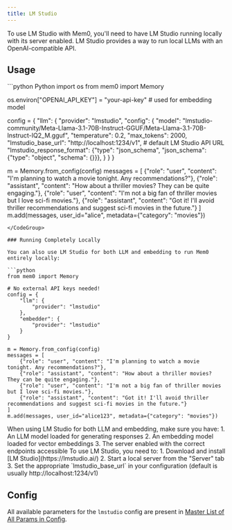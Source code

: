 ```yaml
---
title: LM Studio
---
```


<Snippet file="security-compliance.mdx" />

To use LM Studio with Mem0, you'll need to have LM Studio running locally with its server enabled. LM Studio provides a way to run local LLMs with an OpenAI-compatible API.

## Usage

<CodeGroup>
```python Python
import os
from mem0 import Memory

os.environ["OPENAI_API_KEY"] = "your-api-key" # used for embedding model

config = {
    "llm": {
        "provider": "lmstudio",
        "config": {
            "model": "lmstudio-community/Meta-Llama-3.1-70B-Instruct-GGUF/Meta-Llama-3.1-70B-Instruct-IQ2_M.gguf",
            "temperature": 0.2,
            "max_tokens": 2000,
            "lmstudio_base_url": "http://localhost:1234/v1", # default LM Studio API URL
            "lmstudio_response_format": {"type": "json_schema", "json_schema": {"type": "object", "schema": {}}},
        }
    }
}

m = Memory.from_config(config)
messages = [
    {"role": "user", "content": "I'm planning to watch a movie tonight. Any recommendations?"},
    {"role": "assistant", "content": "How about a thriller movies? They can be quite engaging."},
    {"role": "user", "content": "I'm not a big fan of thriller movies but I love sci-fi movies."},
    {"role": "assistant", "content": "Got it! I'll avoid thriller recommendations and suggest sci-fi movies in the future."}
]
m.add(messages, user_id="alice", metadata={"category": "movies"})
```
</CodeGroup>

### Running Completely Locally

You can also use LM Studio for both LLM and embedding to run Mem0 entirely locally:

```python
from mem0 import Memory

# No external API keys needed!
config = {
    "llm": {
        "provider": "lmstudio"
    },
    "embedder": {
        "provider": "lmstudio"
    }
}

m = Memory.from_config(config)
messages = [
    {"role": "user", "content": "I'm planning to watch a movie tonight. Any recommendations?"},
    {"role": "assistant", "content": "How about a thriller movies? They can be quite engaging."},
    {"role": "user", "content": "I'm not a big fan of thriller movies but I love sci-fi movies."},
    {"role": "assistant", "content": "Got it! I'll avoid thriller recommendations and suggest sci-fi movies in the future."}
]
m.add(messages, user_id="alice123", metadata={"category": "movies"})
```

<Note>
  When using LM Studio for both LLM and embedding, make sure you have:
  1. An LLM model loaded for generating responses
  2. An embedding model loaded for vector embeddings
  3. The server enabled with the correct endpoints accessible
</Note>

<Note>
  To use LM Studio, you need to:
  1. Download and install [LM Studio](https://lmstudio.ai/)
  2. Start a local server from the "Server" tab
  3. Set the appropriate `lmstudio_base_url` in your configuration (default is usually http://localhost:1234/v1)
</Note>

## Config

All available parameters for the `lmstudio` config are present in [Master List of All Params in Config](../config).
